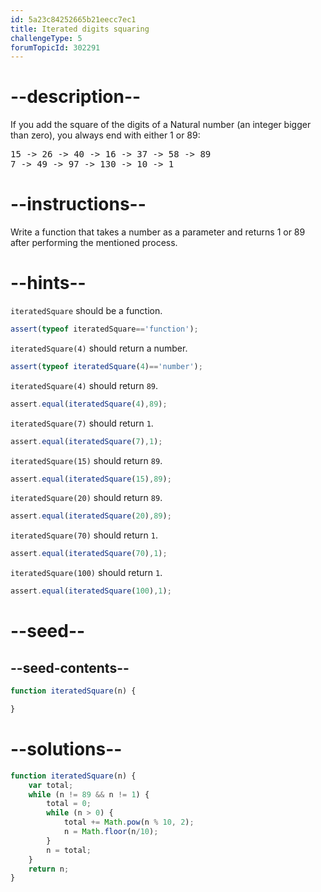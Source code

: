 ```yaml
---
id: 5a23c84252665b21eecc7ec1
title: Iterated digits squaring
challengeType: 5
forumTopicId: 302291
---
```


# --description--

If you add the square of the digits of a Natural number (an integer bigger than zero), you always end with either 1 or 89:

<pre>15 -> 26 -> 40 -> 16 -> 37 -> 58 -> 89
7 -> 49 -> 97 -> 130 -> 10 -> 1
</pre>

# --instructions--

Write a function that takes a number as a parameter and returns 1 or 89 after performing the mentioned process.

# --hints--

`iteratedSquare` should be a function.

```js
assert(typeof iteratedSquare=='function');
```

`iteratedSquare(4)` should return a number.

```js
assert(typeof iteratedSquare(4)=='number');
```

`iteratedSquare(4)` should return `89`.

```js
assert.equal(iteratedSquare(4),89);
```

`iteratedSquare(7)` should return `1`.

```js
assert.equal(iteratedSquare(7),1);
```

`iteratedSquare(15)` should return `89`.

```js
assert.equal(iteratedSquare(15),89);
```

`iteratedSquare(20)` should return `89`.

```js
assert.equal(iteratedSquare(20),89);
```

`iteratedSquare(70)` should return `1`.

```js
assert.equal(iteratedSquare(70),1);
```

`iteratedSquare(100)` should return `1`.

```js
assert.equal(iteratedSquare(100),1);
```

# --seed--

## --seed-contents--

```js
function iteratedSquare(n) {

}
```

# --solutions--

```js
function iteratedSquare(n) {
    var total;
    while (n != 89 && n != 1) {
        total = 0;
        while (n > 0) {
            total += Math.pow(n % 10, 2);
            n = Math.floor(n/10);
        }
        n = total;
    }
    return n;
}
```
